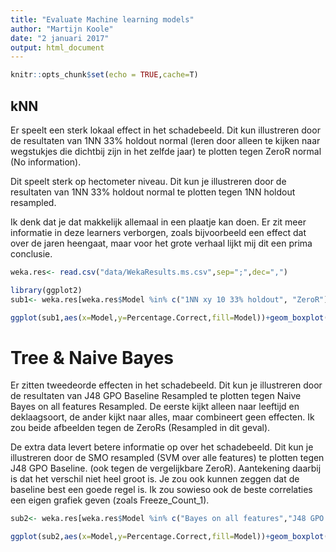 ```yaml
---
title: "Evaluate Machine learning models"
author: "Martijn Koole"
date: "2 januari 2017"
output: html_document
---
```


```r
knitr::opts_chunk$set(echo = TRUE,cache=T)
```

## kNN
Er speelt een sterk lokaal effect in het schadebeeld. Dit kun illustreren door de resultaten van 1NN 33% holdout normal (leren door alleen te kijken naar wegstukjes die dichtbij zijn in het zelfde jaar) te plotten tegen ZeroR normal (No information).

Dit speelt sterk op hectometer niveau. Dit kun je illustreren door de resultaten van 1NN 33% holdout normal te plotten tegen 1NN holdout resampled. 

Ik denk dat je dat makkelijk allemaal in een plaatje kan doen. Er zit meer informatie in deze learners verborgen, zoals bijvoorbeeld een effect dat over de jaren heengaat, maar voor het grote verhaal lijkt mij dit een prima conclusie. 
```r
weka.res<- read.csv("data/WekaResults.ms.csv",sep=";",dec=",")

library(ggplot2)
sub1<- weka.res[weka.res$Model %in% c("1NN xy 10 33% holdout", "ZeroR") & weka.res$Concept == "sch",]

ggplot(sub1,aes(x=Model,y=Percentage.Correct,fill=Model))+geom_boxplot()+facet_wrap(~Variant)
```

# Tree & Naive Bayes
Er zitten tweedeorde effecten in het schadebeeld. Dit kun je illustreren door de resultaten van J48 GPO Baseline Resampled te plotten tegen Naive Bayes on all features Resampled. De eerste kijkt alleen naar leeftijd en deklaagsoort, de ander kijkt naar alles, maar combineert geen effecten. Ik zou beide afbeelden tegen de ZeroRs (Resampled in dit geval).

De extra data levert betere informatie op over het schadebeeld. Dit kun je illustreren door de SMO resampled (SVM over alle features) te plotten tegen J48 GPO Baseline. (ook tegen de vergelijkbare ZeroR). Aantekening daarbij is dat het verschil niet heel groot is. Je zou ook kunnen zeggen dat de baseline best een goede regel is. Ik zou sowieso ook de beste correlaties een eigen grafiek geven (zoals Freeze_Count_1). 

```r
sub2<- weka.res[weka.res$Model %in% c("Bayes on all features","J48 GPO baseline C 0,05","SMO", "ZeroR") & weka.res$Concept == "sch" & weka.res$Variant == "resampled",]

ggplot(sub2,aes(x=Model,y=Percentage.Correct,fill=Model))+geom_boxplot()+guides(fill=FALSE)
```


